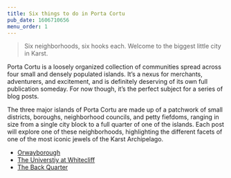 ```yaml
---
title: Six things to do in Porta Cortu
pub_date: 1606710656
menu_order: 1
---
```


> Six neighborhoods, six hooks each. Welcome to the biggest little city in Karst.

Porta Cortu is a loosely organized collection of communities spread across four small and densely populated islands. It’s a nexus for merchants, adventurers, and excitement, and is definitely deserving of its own full publication someday. For now though, it’s the perfect subject for a series of blog posts.

The three major islands of Porta Cortu are made up of a patchwork of small districts, boroughs, neighborhood councils, and petty fiefdoms, ranging in size from a single city block to a full quarter of one of the islands. Each post will explore one of these neighborhoods, highlighting the different facets of one of the most iconic jewels of the Karst Archipelago.

- [Orwayborough](orwayborough)
- [The Universtiy at Whitecliff](the_university_at_whitecliff)
- [The Back Quarter](the_back_quarter)

